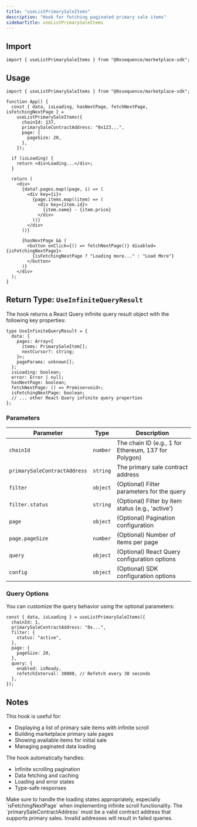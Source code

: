 ```yaml
---
title: "useListPrimarySaleItems"
description: "Hook for fetching paginated primary sale items"
sidebarTitle: useListPrimarySaleItems
---
```


## Import

```tsx
import { useListPrimarySaleItems } from "@0xsequence/marketplace-sdk";
```

## Usage

```tsx
import { useListPrimarySaleItems } from "@0xsequence/marketplace-sdk";

function App() {
  const { data, isLoading, hasNextPage, fetchNextPage, isFetchingNextPage } =
    useListPrimarySaleItems({
      chainId: 137,
      primarySaleContractAddress: "0x123...",
      page: {
        pageSize: 20,
      },
    });

  if (isLoading) {
    return <div>Loading...</div>;
  }

  return (
    <div>
      {data?.pages.map((page, i) => (
        <div key={i}>
          {page.items.map((item) => (
            <div key={item.id}>
              {item.name} - {item.price}
            </div>
          ))}
        </div>
      ))}

      {hasNextPage && (
        <button onClick={() => fetchNextPage()} disabled={isFetchingNextPage}>
          {isFetchingNextPage ? "Loading more..." : "Load More"}
        </button>
      )}
    </div>
  );
}
```

## Return Type: `UseInfiniteQueryResult`

The hook returns a React Query infinite query result object with the following key properties:

```tsx
type UseInfiniteQueryResult = {
  data: {
    pages: Array<{
      items: PrimarySaleItem[];
      nextCursor?: string;
    }>;
    pageParams: unknown[];
  };
  isLoading: boolean;
  error: Error | null;
  hasNextPage: boolean;
  fetchNextPage: () => Promise<void>;
  isFetchingNextPage: boolean;
  // ... other React Query infinite query properties
};
```

### Parameters

| Parameter                    | Type     | Description                                          |
| ---------------------------- | -------- | ---------------------------------------------------- |
| `chainId`                    | `number` | The chain ID (e.g., 1 for Ethereum, 137 for Polygon) |
| `primarySaleContractAddress` | `string` | The primary sale contract address                    |
| `filter`                     | `object` | (Optional) Filter parameters for the query           |
| `filter.status`              | `string` | (Optional) Filter by item status (e.g., 'active')    |
| `page`                       | `object` | (Optional) Pagination configuration                  |
| `page.pageSize`              | `number` | (Optional) Number of items per page                  |
| `query`                      | `object` | (Optional) React Query configuration options         |
| `config`                     | `object` | (Optional) SDK configuration options                 |

### Query Options

You can customize the query behavior using the optional parameters:

```tsx
const { data, isLoading } = useListPrimarySaleItems({
  chainId: 1,
  primarySaleContractAddress: "0x...",
  filter: {
    status: "active",
  },
  page: {
    pageSize: 20,
  },
  query: {
    enabled: isReady,
    refetchInterval: 30000, // Refetch every 30 seconds
  },
});
```

## Notes

This hook is useful for:

- Displaying a list of primary sale items with infinite scroll
- Building marketplace primary sale pages
- Showing available items for initial sale
- Managing paginated data loading

The hook automatically handles:

- Infinite scrolling pagination
- Data fetching and caching
- Loading and error states
- Type-safe responses

<Warning>
  Make sure to handle the loading states appropriately, especially
  `isFetchingNextPage` when implementing infinite scroll functionality.
</Warning>

<Warning>
  The `primarySaleContractAddress` must be a valid contract address that
  supports primary sales. Invalid addresses will result in failed queries.
</Warning>

